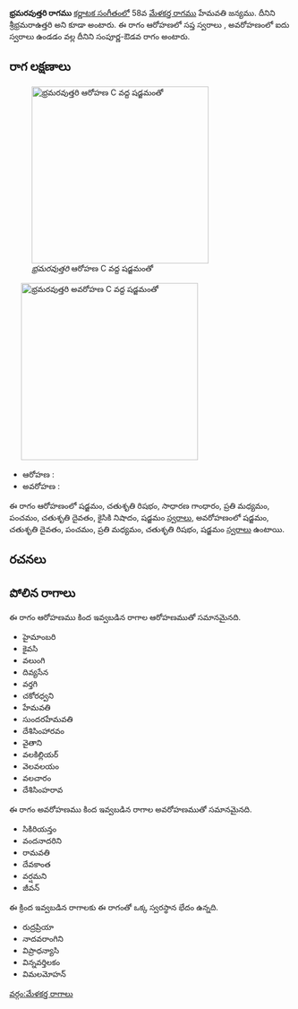 {{Infobox ragam
	| name          	= భ్రమరవుత్తరి
	| synonym	    	= శ్రీభ్రమరాఉత్తరి
	| mela          	= 
	| chakra        	= 
	| janaka        	= 
	| type          	= సంపూర్ణ-ఔడవ
	| arohanam      	= {{svaraC|S|R2|G2|M2|P|D2|N2|S'}} 
	| avarohanam    	= {{svaraC|S'|D2|P|M2|R2|S}}
	| jeeva         	=
	| chhaya        	=
	| nyasa         	=
	| vishesha      	= 
	| equivalent  		= 
}}
{{కర్ణాటక సంగీత రాగాలు}}
'''భ్రమరవుత్తరి రాగము''' [[కర్ణాటక సంగీతం]]లో 58వ [[మేళకర్త రాగము]] హేమవతి జన్యము. దీనిని శ్రీభ్రమరాఉత్తరి అని కూడా అంటారు. ఈ రాగం ఆరోహణలో సప్త స్వరాలు , అవరోహణంలో ఐదు స్వరాలు ఉండడం వల్ల దీనిని సంపూర్ణ-ఔడవ రాగం అంటారు.


==రాగ లక్షణాలు==
[[Image:bhramaravuttari_ar_kb2wiki.png|thumb|right|316px|''భ్రమరవుత్తరి'' ఆరోహణ C వద్ద షడ్జమంతో]]
	[[Image:bhramaravuttari_av_kb2wiki.png|thumb|right|316px|''భ్రమరవుత్తరి'' అవరోహణ C వద్ద షడ్జమంతో]]

* ఆరోహణ : {{svaraC|S|R2|G2|M2|P|D2|N2|S'}} 
* అవరోహణ : {{svaraC|S'|D2|P|M2|R2|S}}

ఈ రాగం ఆరోహణంలో షడ్జమం, చతుశృతి రిషభం, సాధారణ  గాంధారం, ప్రతి మధ్యమం, పంచమం, చతుశృతి దైవతం, కైసికి నిషాదం, షడ్జమం [[స్వరాలు]], అవరోహణంలో షడ్జమం, చతుశృతి దైవతం, పంచమం, ప్రతి మధ్యమం, చతుశృతి రిషభం, షడ్జమం [[స్వరాలు]] ఉంటాయి.

==రచనలు==



==పోలిన రాగాలు==
ఈ రాగం ఆరోహణము కింద ఇవ్వబడిన రాగాల ఆరోహణముతో సమానమైనది.
* హైమాంబరి
* కైవసి
* వలుంగి
* దివ్యసేన
* వర్తగి
* చకోరధ్వని
* హేమవతి
* సుందరహేమవతి
* దేశిసింహారవం
* వైతాని
* వలకిల్లియర్
* వెలవలయం
* వలచారం
* దేశిసింహరావ

ఈ రాగం అవరోహణము కింద ఇవ్వబడిన రాగాల అవరోహణముతో సమానమైనది.
* సికిరియన్తం
* వందనాదరిని
* రామవతి
* దేవకాంత
* వర్షమని
* జీవన్

ఈ క్రింద ఇవ్వబడిన రాగాలకు ఈ రాగంతో ఒక్క స్వరస్థాన భేదం ఉన్నది.
* రుద్రప్రియా
* నాదవరాంగిని
* విప్రాధన్యాసి
* విన్నవర్తిలకం
* విమలమోహన్



[[వర్గం:మేళకర్త రాగాలు]]